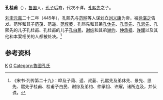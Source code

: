 '''孔桂甫'''（{{bd|5世纪|？|445年||catIdx=K}}），[[鲁郡|鲁国]]人，[[孔子|孔子]]后裔，代次不详，[[孔熙先|孔熙先]]之子。

[[刘宋|刘宋]][[元嘉_(刘宋)|元嘉]]二十二年（445年），孔熙先与[[范晔_(史家)|范晔]]等人谋划立[[刘义康|刘义康]]为帝，被[[徐湛之|徐湛之]]告发。范晔和其子[[范蔼|范蔼]]、范遥、[[范叔蒌|范叔蒌]]，孔熙先和其弟[[孔休先|孔休先]]、[[孔景先|孔景先]]、[[孔思先|孔思先]]、孔熙先的儿子孔桂甫、孔桂甫的儿子[[孔白民|孔白民]]，[[谢综|谢综]]和其弟[[谢约|谢约]]、[[仲承祖|仲承祖]]、[[许耀|许耀]]以及其他和本案相关的人都被处决。<ref>《宋书·列传第二十九》：晔及子蔼、遥、叔蒌、孔熙先及弟休先、景先、思先、熙先子桂甫、桂甫子白民、谢综及弟约、仲承祖、许耀，诸所连及，并伏诛。</ref>

==参考资料==
{{reflist}}

[[Category:刘宋被处决者|K]]
[[Category:孔子後裔|G]]
[[Category:魯國孔氏|Category:魯國孔氏]]